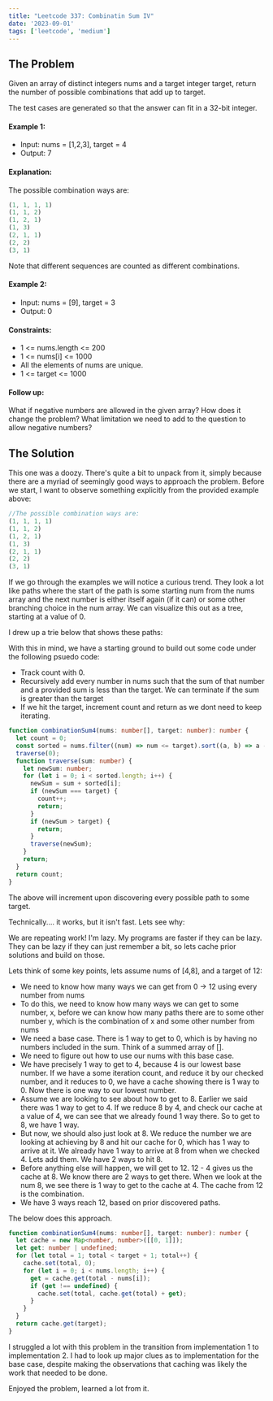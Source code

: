 ```yaml
---
title: "Leetcode 337: Combinatin Sum IV"
date: '2023-09-01'
tags: ['leetcode', 'medium']
---
```


## The Problem

Given an array of distinct integers nums and a target integer target, return the number of possible combinations that add up to target.

The test cases are generated so that the answer can fit in a 32-bit integer.

#### Example 1:
- Input: nums = [1,2,3], target = 4
- Output: 7
#### Explanation:
The possible combination ways are:
```ts
(1, 1, 1, 1)
(1, 1, 2)
(1, 2, 1)
(1, 3)
(2, 1, 1)
(2, 2)
(3, 1)
```
Note that different sequences are counted as different combinations.

#### Example 2:
- Input: nums = [9], target = 3
- Output: 0
 

#### Constraints:
- 1 \<= nums.length \<= 200
- 1 \<= nums[i] \<= 1000
- All the elements of nums are unique.
- 1 \<= target \<= 1000

#### Follow up: 
What if negative numbers are allowed in the given array? How does it change the problem? What limitation we need to add to the question to allow negative numbers?


## The Solution

This one was a doozy. There's quite a bit to unpack from it, simply because there are a myriad of seemingly good ways to approach the problem. Before we start, I want to observe something explicitly from the provided example above:

```ts
//The possible combination ways are:
(1, 1, 1, 1)
(1, 1, 2)
(1, 2, 1)
(1, 3)
(2, 1, 1)
(2, 2)
(3, 1)
```
If we go through the examples we will notice a curious trend. They look a lot like paths where the start of the path is some starting num from the nums array and the next number is either itself again (if it can) or some other branching choice in the num array. We can visualize this out as a tree, starting at a value of 0.

I drew up a trie below that shows these paths:

<CustomImage src="https://raw.githubusercontent.com/justindanielclark/NextJS13BlogPosts/main/images/CombinationSumIVSum.png" alt="CombinationSumIVSum.png" />

With this in mind, we have a starting ground to build out some code under the following psuedo code:
- Track count with 0.
- Recursively add every number in nums such that the sum of that number and a provided sum is less than the target. We can terminate if the sum is greater than the target 
- If we hit the target, increment count and return as we dont need to keep iterating.

```ts
function combinationSum4(nums: number[], target: number): number {
  let count = 0;
  const sorted = nums.filter((num) => num <= target).sort((a, b) => a - b);
  traverse(0);
  function traverse(sum: number) {
    let newSum: number;
    for (let i = 0; i < sorted.length; i++) {
      newSum = sum + sorted[i];
      if (newSum === target) {
        count++;
        return;
      }
      if (newSum > target) {
        return;
      }
      traverse(newSum);
    }
    return;
  }
  return count;
}
```

The above will increment upon discovering every possible path to some target.

Technically.... it works, but it isn't fast. Lets see why:

<CustomImage src="https://raw.githubusercontent.com/justindanielclark/NextJS13BlogPosts/main/images/CombinationSumIVSum2.png" alt="CombinationSumIVSum2.png" />

We are repeating work! I'm lazy. My programs are faster if they can be lazy. They can be lazy if they can just remember a bit, so lets cache prior solutions and build on those. 

Lets think of some key points, lets assume nums of [4,8], and a target of 12:
- We need to know how many ways we can get from 0 -> 12 using every number from nums
- To do this, we need to know how many ways we can get to some number, x, before we can know how many paths there are to some other number y, which is the combination of x and some other number from nums
- We need a base case. There is 1 way to get to 0, which is by having no numbers included in the sum. Think of a summed array of [].
- We need to figure out how to use our nums with this base case. 
- We have precisely 1 way to get to 4, because 4 is our lowest base number. If we have a some iteration count, and reduce it by our checked number, and it reduces to 0, we have a cache showing there is 1 way to 0. Now there is one way to our lowest number. 
- Assume we are looking to see about how to get to 8. Earlier we said there was 1 way to get to 4. If we reduce 8 by 4, and check our cache at a value of 4, we can see that we already found 1 way there. So to get to 8, we have 1 way.
- But now, we should also just look at 8. We reduce the number we are looking at achieving by 8 and hit our cache for 0, which has 1 way to arrive at it. We already have 1 way to arrive at 8 from when we checked 4. Lets add them. We have 2 ways to hit 8.
- Before anything else will happen, we will get to 12. 12 - 4 gives us the cache at 8. We know there are 2 ways to get there. When we look at the num 8, we see there is 1 way to get to the cache at 4. The cache from 12 is the combination.
- We have 3 ways reach 12, based on prior discovered paths.

The below does this approach.

```ts
function combinationSum4(nums: number[], target: number): number {
  let cache = new Map<number, number>([[0, 1]]);
  let get: number | undefined;
  for (let total = 1; total < target + 1; total++) {
    cache.set(total, 0);
    for (let i = 0; i < nums.length; i++) {
      get = cache.get(total - nums[i]);
      if (get !== undefined) {
        cache.set(total, cache.get(total) + get);
      }
    }
  }
  return cache.get(target);
}
```

I struggled a lot with this problem in the transition from implementation 1 to implementation 2. I had to look up major clues as to implementation for the base case, despite making the observations that caching was likely the work that needed to be done.

Enjoyed the problem, learned a lot from it.
